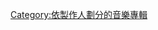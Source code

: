 {{Category explanation|'''[[RedOne|RedOne]]'''製作的專輯}}{{Cat see also|RedOne製作的歌曲}}

[[Category:依製作人劃分的音樂專輯|Category:依製作人劃分的音樂專輯]]